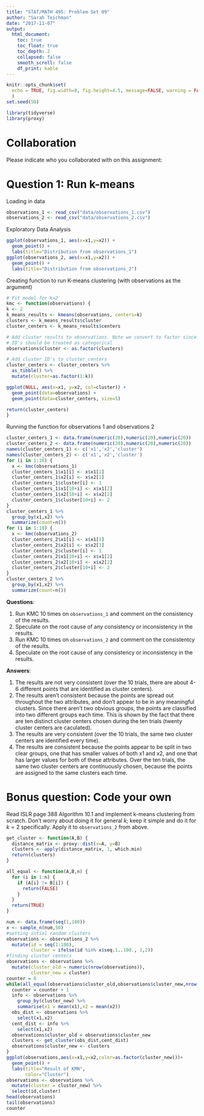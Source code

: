 ```yaml
---
title: "STAT/MATH 495: Problem Set 09"
author: "Sarah Teichman"
date: "2017-11-07"
output:
  html_document:
    toc: true
    toc_float: true
    toc_depth: 2
    collapsed: false
    smooth_scroll: false
    df_print: kable
---
```


```r
knitr::opts_chunk$set(
  echo = TRUE, fig.width=8, fig.height=4.5, message=FALSE, warning = FALSE
  )
set.seed(50)

library(tidyverse)
library(proxy)
```

# Collaboration

Please indicate who you collaborated with on this assignment: 

# Question 1: Run k-means

Loading in data
```r
observations_1 <- read_csv("data/observations_1.csv")
observations_2 <- read_csv("data/observations_2.csv")
```

Exploratory Data Analysis
```r
ggplot(observations_1, aes(x=x1,y=x2)) +
  geom_point() +
  labs(title="Distribution from observations_1")
ggplot(observations_2, aes(x=x1,y=x2)) +
  geom_point() + 
  labs(title="Distribution from observations_2")
```

Creating function to run K-means clustering (with observations as the argument)
```r
# Fit model for k=2
kmc <- function(observations) {
k <- 2
k_means_results <- kmeans(observations, centers=k)
clusters <- k_means_results$cluster
cluster_centers <- k_means_results$centers

# Add cluster results to observations. Note we convert to factor since cluster
# ID's should be treated as categorical
observations$cluster <- as.factor(clusters)

# Add cluster ID's to cluster_centers
cluster_centers <- cluster_centers %>% 
  as_tibble() %>% 
  mutate(cluster=as.factor(1:k))

ggplot(NULL, aes(x=x1, y=x2, col=cluster)) +
  geom_point(data=observations) +
  geom_point(data=cluster_centers, size=5)

return(cluster_centers)
}
```

Running the function for observations 1 and observations 2
```r
cluster_centers_1 <- data.frame(numeric(20),numeric(20),numeric(20))
cluster_centers_2 <- data.frame(numeric(20),numeric(20),numeric(20))
names(cluster_centers_1) <- c('x1','x2','cluster')
names(cluster_centers_2) <- c('x1','x2','cluster')
for (i in 1:10) {
  x <- kmc(observations_1) 
  cluster_centers_1$x1[i] <- x$x1[1]
  cluster_centers_1$x2[i] <- x$x2[1]
  cluster_centers_1$cluster[i] <- 1
  cluster_centers_1$x1[10+i] <- x$x1[2]
  cluster_centers_1$x2[10+i] <- x$x2[2]
  cluster_centers_1$cluster[10+i] <- 2
}
cluster_centers_1 %>%
  group_by(x1,x2) %>%
  summarize(count=n())
for (i in 1:10) {
  x <- kmc(observations_2) 
  cluster_centers_2$x1[i] <- x$x1[1]
  cluster_centers_2$x2[i] <- x$x2[1]
  cluster_centers_2$cluster[i] <- 1
  cluster_centers_2$x1[10+i] <- x$x1[2]
  cluster_centers_2$x2[10+i] <- x$x2[2]
  cluster_centers_2$cluster[10+i] <- 2
}
cluster_centers_2 %>%
  group_by(x1,x2) %>%
  summarize(count=n())
```

**Questions**:

1. Run KMC 10 times on `observations_1` and comment on the consistency of the
results.
2. Speculate on the root cause of any consistency or inconsistency in the
results.
3. Run KMC 10 times on `observations_2` and comment on the consistentcy of the
results.
4. Speculate on the root cause of any consistency or inconsistency in the
results.

**Answers**:

1. The results are not very consistent (over the 10 trials, there are about 4-6 different points that are identified as cluster centers).
2. The results aren't consistent because the points are spread out throughout the two attributes, and don't appear to be in any meaningful clusters. Since there aren't two obvious groups, the points are classified into two different groups each time. This is shown by the fact that there are ten distinct cluster centers chosen during the ten trials (twenty cluster centers are caculated). 
3. The results are very consistent (over the 10 trials, the same two cluster centers are identified every time).
4. The results are consistent because the points appear to be split in two clear groups, one that has smaller values of both x1 and x2, and one that has larger values for both of these attributes. Over the ten trials, the same two cluster centers are continuously chosen, because the points are assigned to the same clusters each time.  

# Bonus question: Code your own

Read ISLR page 388 Algorithm 10.1 and implement k-means clustering from scratch.
Don't worry about doing it for general $k$; keep it simple and do it for $k=2$
specifically. Apply it to `observations_2` from above.

```r
get_cluster <- function(A,B) {
  distance_matrix <- proxy::dist(x=A, y=B)
  clusters <- apply(distance_matrix, 1, which.min)
  return(clusters)
}
```

```r
all_equal <- function(A,B,n) {
  for (i in 1:n) {
    if (A[i] != B[i]) {
      return(FALSE)
    }
  }
  return(TRUE)
}
```

```r
num <- data.frame(seq(1,100))
x <- sample_n(num,50)
#setting intial random clusters
observations <- observations_2 %>%
  mutate(id = seq(1:100),
         cluster = ifelse(id %in% x$seq.1..100., 1,2))
#finding cluster centers
observations <- observations %>%
  mutate(cluster_old = numeric(nrow(observations)),
         cluster_new = cluster)
counter = 0
while(all_equal(observations$cluster_old,observations$cluster_new,nrow(observations))==FALSE) {
  counter = counter + 1
  info <- observations %>%
    group_by(cluster_new) %>%
    summarise(x1 = mean(x1),x2 = mean(x2))
  obs_dist <- observations %>%
    select(x1,x2)
  cent_dist <- info %>%
    select(x1,x2)
  observations$cluster_old = observations$cluster_new
  clusters <- get_cluster(obs_dist,cent_dist)
  observations$cluster_new <- clusters 
}
ggplot(observations,aes(x=x1,y=x2,color=as.factor(cluster_new)))+
  geom_point() +
  labs(title="Result of KMN",
       color="Cluster")
observations <- observations %>%
  mutate(cluster = cluster_new) %>%
  select(id,cluster)
head(observations)
tail(observations)
counter
```

